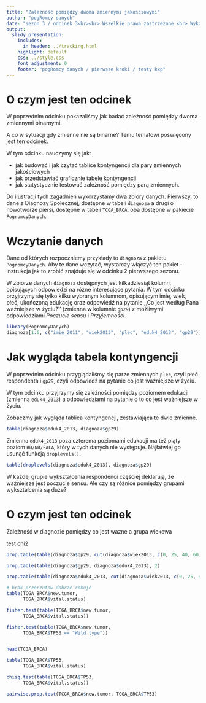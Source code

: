 ```yaml
---
title: "Zależność pomiędzy dwoma zmiennymi jakościowymi"
author: "pogRomcy danych"
date: "sezon 3 / odcinek 3<br><br> Wszelkie prawa zastrzeżone.<br> Wykorzystanie możliwe wyłącznie za zgodą autora.  <br><br><br><br>Naciśnij `A` by zamienić slajdy na ciągły tekst. <br> Naciśnij `T` by wyświetlić spis treści."
output:
  slidy_presentation:
    includes:
      in_header: ../tracking.html
    highlight: default
    css: ../style.css
    font_adjustment: 0
    footer: "pogRomcy danych / pierwsze kroki / testy kxp"
---
```


# O czym jest ten odcinek

W poprzednim odcinku pokazaliśmy jak badać zależność pomiędzy dwoma zmiennymi binarnymi. 

A co w sytuacji gdy zmienne nie są binarne? Temu tematowi poświęcony jest ten odcinek.

W tym odcinku nauczymy się jak:

- jak budować i jak czytać tablice kontyngencji dla pary zmiennych jakościowych
- jak przedstawiać graficznie tabelę kontyngencji
- jak statystycznie testować zależność pomiędzy parą zmiennych.

Do ilustracji tych zagadnień wykorzystamy dwa zbiory danych. Pierwszy, to dane z Diagnozy Społecznej, dostępne w tabeli `diagnoza` a drugi o nowotworze piersi, dostępne w tabeli `TCGA_BRCA`, oba dostępne w pakiecie `PogromcyDanych`.



# Wczytanie danych

Dane od których rozpoczniemy przykłady to `diagnoza` z pakietu `PogromcyDanych`. Aby te dane wczytać, wystarczy włączyć ten pakiet - instrukcja jak to zrobić znajduje się w odcinku 2 pierwszego sezonu.

W zbiorze danych `diagnoza` dostępnych jest kilkadziesiąt kolumn, opisujących odpowiedzi na różne interesujące pytania. W tym odcinku przyjrzymy się tylko kilku  wybranym kolumnom, opisującym imię, wiek, płeć, ukończoną edukację oraz odpowiedź na pytanie ,,Co jest według Pana ważniejsze w życiu?'' (zmienna w kolumnie `gp29`) z możliwymi odpowiedziami *Poczucie sensu* i *Przyjemności*.

```r
library(PogromcyDanych)
diagnoza[1:6, c("imie_2011", "wiek2013", "plec", "eduk4_2013", "gp29")]
```

# Jak wygląda tabela kontyngencji

W poprzednim odcinku przyglądaliśmy się parze zmiennych `plec`, czyli płeć respondenta i `gp29`, czyli odpowiedź na pytanie co jest ważniejsze w życiu.
 
W tym odcinku przyjrzymy się zależności pomiędzy  poziomem edukacji (zmienna `eduk4_2013`) a odpowiedziami na pytanie o to co jest ważniejsze w życiu.

Zobaczmy jak wygląda tablica kontyngencji, zestawiająca te dwie zmienne.
 
```r
table(diagnoza$eduk4_2013, diagnoza$gp29)
```

Zmienna `eduk4_2013` poza czterema poziomami edukacji ma też piąty poziom `BD/ND/FALA`, który w tych danych nie występuje. Najłatwiej go usunąć funkcją `droplevels()`.

```r
table(droplevels(diagnoza$eduk4_2013), diagnoza$gp29)
```

W każdej grupie wykształcenia respondenci częściej deklarują, że ważniejsze jest poczucie sensu. 
Ale czy są różnice pomiędzy grupami wykształcenia są duże?

# O czym jest ten odcinek

Zależność w diagnozie pomiędzy co jest wazne a grupa wiekowa

test chi2

```r

prop.table(table(diagnoza$gp29, cut(diagnoza$wiek2013, c(0, 25, 40, 60, 110))), 2)

prop.table(table(diagnoza$gp29, diagnoza$eduk4_2013), 2)

prop.table(table(diagnoza$eduk4_2013, cut(diagnoza$wiek2013, c(0, 25, 40, 60, 110)), diagnoza$gp29), 1:2)

```



```r
# brak przerzutow dobrze rokuje
table(TCGA_BRCA$new.tumor,
      TCGA_BRCA$vital.status)

fisher.test(table(TCGA_BRCA$new.tumor,
      TCGA_BRCA$vital.status))

fisher.test(table(TCGA_BRCA$new.tumor,
      TCGA_BRCA$TP53 == "Wild type"))


head(TCGA_BRCA)

table(TCGA_BRCA$TP53,
      TCGA_BRCA$vital.status)

chisq.test(table(TCGA_BRCA$TP53,
      TCGA_BRCA$vital.status))

pairwise.prop.test(TCGA_BRCA$new.tumor, TCGA_BRCA$TP53)

```



